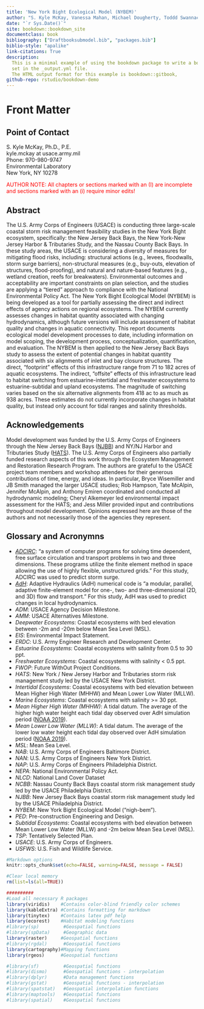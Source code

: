 ```yaml
--- 
title: 'New York Bight Ecological Model (NYBEM)'
author: "S. Kyle McKay, Vanessa Mahan, Michael Dougherty, Toddd Swannack, Candice Hall, Christina Saltus, Molly Reif, Steve Allen"
date: "`r Sys.Date()`"
site: bookdown::bookdown_site
documentclass: book
bibliography: ["Draftbooksubmodel.bib", "packages.bib"]
biblio-style: "apalike"
link-citations: True
description:
  This is a minimal example of using the bookdown package to write a book.
  set in the _output.yml file.
  The HTML output format for this example is bookdown::gitbook,
github-repo: rstudio/bookdown-demo
---
```


# Front Matter {-}

## Point of Contact {-}

S. Kyle McKay, Ph.D., P.E.  
kyle.mckay at usace.army.mil  
Phone: 970-980-9747  
Environmental Laboratory  
New York, NY 10278

<span style="color: red;">AUTHOR NOTE: All chapters or sections marked with an (I) are incomplete and sections marked with an (i) require minor edits!</span>


## Abstract {-}

The U.S. Army Corps of Engineers (USACE) is conducting three large-scale coastal storm risk management feasibility studies in the New York Bight ecosystem, specifically: the New Jersey Back Bays, the New York-New Jersey Harbor & Tributaries Study, and the Nassau County Back Bays. In these study areas, the USACE is considering a diversity of measures for mitigating flood risks, including: structural actions (e.g., levees, floodwalls, storm surge barriers), non-structural measures (e.g., buy-outs, elevation of structures, flood-proofing), and natural and nature-based features (e.g., wetland creation, reefs for breakwaters). Environmental outcomes and acceptability are important constraints on plan selection, and the studies are applying a “tiered” approach to compliance with the National Environmental Policy Act. The New York Bight Ecological Model (NYBEM) is being developed as a tool for partially assessing the direct and indirect effects of agency actions on regional ecosystems. The NYBEM currently assesses changes in habitat quantity associated with changing hydrodynamics, although future versions will include assessment of habitat quality and changes in aquatic connectivity. This report documents ecological model development processes to date, including information on model scoping, the development process, conceptualization, quantification, and evaluation. The NYBEM is then applied to the New Jersey Back Bays study to assess the extent of potential changes in habitat quantity associated with six alignments of inlet and bay closure structures. The direct, “footprint” effects of this infrastructure range from 71 to 182 acres of aquatic ecosystems. The indirect, “offsite” effects of this infrastructure lead to habitat switching from estuarine-intertidal and freshwater ecosystems to estuarine-subtidal and upland ecosystems. The magnitude of switching varies based on the six alternative alignments from 418 ac to as much as 938 acres. These estimates do not currently incorporate changes in habitat quality, but instead only account for tidal ranges and salinity thresholds.

## Acknowledgements {-}

Model development was funded by the U.S. Army Corps of Engineers through the New Jersey Back Bays ([NJBB](https://www.nap.usace.army.mil/Missions/Civil-Works/New-Jersey-Back-Bays-Coastal-Storm-Risk-Management/)) and NY/NJ Harbor and Tributaries Study ([HATS](https://www.nan.usace.army.mil/Missions/Civil-Works/Projects-in-New-York/New-York-New-Jersey-Harbor-Tributaries-Focus-Area-Feasibility-Study/)). The U.S. Army Corps of Engineers also partially funded research aspects of this work through the Ecosystem Management and Restoration Research Program. The authors are grateful to the USACE project team members and workshop attendees for their generous contributions of time, energy, and ideas. In particular, Bryce Wisemiller and JB Smith managed the larger USACE studies; Rob Hampson, Tate McAlpin, Jennifer McAlpin, and Anthony Emiren coordinated and conducted all hydrodynamic modeling; Cheryl Alkemeyer led environmental impact assessment for the HATS; and Jess Miller provided input and contributions throughout model development. Opinions expressed here are those of the authors and not necessarily those of the agencies they represent.


## Glossary and Acronymns {-}


* _[ADCIRC](https://adcirc.org/)_: "a system of computer programs for solving time dependent, free surface circulation and transport problems in two and three dimensions. These programs utilize the finite element method in space allowing the use of highly flexible, unstructured grids." For this study, ADCIRC was used to predict storm surge.
* _[AdH](https://www.erdc.usace.army.mil/Media/Fact-Sheets/Fact-Sheet-Article-View/Article/476708/ada/)_: Adaptive Hydraulics (AdH) numerical code is "a modular, parallel, adaptive finite-element model for one-, two- and three-dimensional (2D, and 3D) flow and transport." For this study, AdH was used to predict changes in local hydrodynamics.
* _ADM_: USACE Agency Decision Milestone.
* _AMM_: USACE Alternatives Milestone.
* _Deepwater Ecosystems_: Coastal ecosystems with bed elevation between -2m and -20m below Mean Sea Level (MSL).
* _EIS_: Environmental Impact Statement.
* _ERDC_: U.S. Army Engineer Research and Development Center.  
* _Estuarine Ecosystems_: Coastal ecosystems with salinity from 0.5 to 30 ppt.
* _Freshwater Ecosystems_: Coastal ecosystems with salinity < 0.5 ppt.
* _FWOP_: Future WithOut Project Conditions.
* _HATS_: New York / New Jersey Harbor and Tributaries storm risk management study led by the USACE New York District.  
* _Intertidal Ecosystems_: Coastal ecosystems with bed elevation between Mean Higher High Water (MHHW) and Mean Lower Low Water (MLLW).
* _Marine Ecosystems_: Coastal ecosystems with salinity >= 30 ppt.
* _Mean Higher High Water (MHHW)_: A tidal datum. The average of the higher high water height each tidal day observed over AdH simulation period ([NOAA 2019](https://shoreline.noaa.gov/glossary.html)).
* _Mean Lower Low Water (MLLW)_: A tidal datum. The average of the lower low water height each tidal day observed over AdH simulation period ([NOAA 2019](https://shoreline.noaa.gov/glossary.html)).
* _MSL_: Mean Sea Level.
* _NAB_: U.S. Army Corps of Engineers Baltimore District.  
* _NAN_: U.S. Army Corps of Engineers New York District.  
* _NAP_: U.S. Army Corps of Engineers Philadelphia District.  
* _NEPA_: National Environmental Policy Act.
* _NLCD_: National Land Cover Dataset  
* _NCBB_: Nassau County Back Bays coastal storm risk management study led by the USACE Philadelphia District.  
* _NJBB_: New Jersey Back Bays coastal storm risk management study led by the USACE Philadelphia District.  
* _NYBEM_: New York Bight Ecological Model ("nigh-bem").  
* _PED_: Pre-construction Engineering and Design.
* _Subtidal Ecosystems_: Coastal ecosystems with bed elevation between Mean Lower Low Water (MLLW) and -2m below Mean Sea Level (MSL).
* _TSP_: Tentatively Selected Plan.
* _USACE_: U.S. Army Corps of Engineers.  
* _USFWS_: U.S. Fish and Wildlife Service.



```r
#Markdown options
knitr::opts_chunk$set(echo=FALSE, warning=FALSE, message = FALSE) 

#Clear local memory
rm(list=ls(all=TRUE))

##########
#Load all necessary R packages
library(viridis)    #Contains color-blind friendly color schemes
library(kableExtra) #Contains formatting for markdown
library(tinytex)    #Contains latex pdf help
library(ecorest)    #Habitat modeling functions
#library(sp)         #Geospatial functions
#library(spData)     #Geographic data
library(raster)     #Geospatial functions
#library(rgdal)      #Geospatial functions
library(cartography)#Mapping functions
library(rgeos)      #Geospatial functions

#library(sf)         #Geospatial functions
#library(dismo)      #Geospatial functions - interpolation
#library(dplyr)      #Data management functions
#library(gstat)      #Geospatial functions - interpolation
#library(spatstat)   #Geospatial interpolation functions
#library(maptools)   #Geospatial functions
#library(spatial)    #Geospatial functions
```
